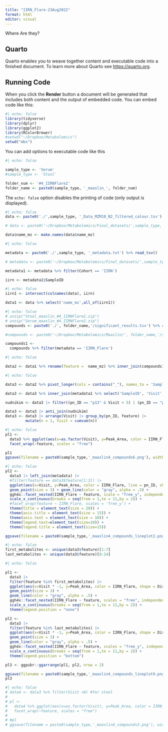 ```yaml
---
title: "IIRN_Flare-23Aug2022"
format: html
editor: visual
---
```


Where Are they?

## Quarto

Quarto enables you to weave together content and executable code into a finished document. To learn more about Quarto see <https://quarto.org>.

## Running Code

When you click the **Render** button a document will be generated that includes both content and the output of embedded code. You can embed code like this:

```r
#| echo: false
library(tidyverse)
library(dplyr)
library(ggplot2)
library(RColorBrewer)
#setwd("~/Dropbox/Metabolomics")
setwd("mbx")
```

You can add options to executable code like this

```r
#| echo: false

sample_type <- 'Serum'
#sample_type <- 'Stool'

folder_num <- '#4_IIRNFlare2'
folder_name <- paste0(sample_type, '_maaslin_', folder_num)
```

The `echo: false` option disables the printing of code (only output is displayed).

```r
#| echo: false
data <- paste0('./',sample_type, '_Data_MZM10_N2_filtered_calour.tsv') %>% read_tsv()

# data <- paste0('~/Dropbox/Metabolomics/Final_datasets/',sample_type, '_Data_MZM10_N2_filtered_calour.tsv') %>% read_tsv()

data$name_mz <- make.names(data$name_mz)
```

```r
#| echo: false

metadata <- paste0('./',sample_type, '_metadata.txt') %>% read_tsv()

# metadata <- paste0('~/Dropbox/Metabolomics/Final_datasets/',sample_type, '_metadata.txt') %>% read_tsv()

metadata1 <- metadata %>% filter(Cohort == 'IIRN')

iirn <- metadata1$SampleID
```

```r
#| echo: false
iirn1 <- intersect(colnames(data), iirn)

data1 <- data %>% select('name_mz',all_of(iirn1))
```

```r
#| echo: false
# unzip("Stool_maaslin_#4_IIRNFlare2.zip")
# unzip("Serum_maaslin_#4_IIRNFlare2.zip")
compounds <- paste0('./', folder_name,'/significant_results.tsv') %>% read_tsv()

#compounds <- paste0('~/Dropbox/Metabolomics/Maaslin/', folder_name,'/significant_results.tsv') %>% read_tsv()

compounds1 <- 
  compounds %>% filter(metadata == 'IIRN_Flare')
```

```r
#| echo: false

data2 <- data1 %>% rename(feature =  name_mz) %>% inner_join(compounds1 %>% select(feature))
```

```r
#| echo: false

data3 <- data2 %>% pivot_longer(cols = contains("_"), names_to = 'SampleID', values_to = 'Peak_Area')

data3 <- data3 %>% inner_join(metadata1 %>% select('SampleID', 'Visit', 'IIRN_Flare', 'Disease_Status', "pn_ID"))

nudnikim <- data3 |> filter((pn_ID == "p13" & Visit < 5) | (pn_ID == "p29" & Visit < 5)) 

data3 <- data3 |> anti_join(nudnikim)
data3 <- data3 |> arrange(Visit) |> group_by(pn_ID, feature) |> 
         mutate(n = 1, Visit = cumsum(n)) 
```

```r
#| echo: false
pl1 <- 
  data3 %>% ggplot(aes(x=as.factor(Visit), y=Peak_Area, color = IIRN_Flare)) + geom_boxplot() + 
  facet_wrap(~feature, scales = "free")

pl1
ggsave(filename = paste0(sample_type,'_maaslin4_compounds6.png'), width = 60, height = 60, units = "cm", pl1)
```

```r
#| echo: false
pl2 <-
  data3 |> left_join(metadata) |> 
  #filter(feature == data3$feature[1:3]) |> 
  ggplot(aes(x=Visit, y=Peak_Area, color = IIRN_Flare, line = pn_ID, shape = Disease_Status)) +
  geom_point(size = 3) + geom_line(color = "gray", alpha = .5) +
  ggh4x::facet_nested(IIRN_Flare ~ feature, scale = "free_y", independent = "y") + 
  scale_x_continuous(breaks = seq(from = 1,to = 11,by = 2)) + 
  #facet_wrap(feature ~ IIRN_Flare, scales = 'free_y') +
  theme(title = element_text(size = 20)) +
  theme(axis.title = element_text(size = 15)) +
  theme(axis.text = element_text(size = 10)) +
  theme(legend.text=element_text(size=10)) +
  theme(legend.title = element_text(size=15))

ggsave(filename = paste0(sample_type,'_maaslin4_compounds_lineplot2.png'), width = 70, height = 15, units = "cm", pl2)
```

```r
#| echo: false
first_metabolites <- unique(data3$feature)[1:7]
last_metabolites <- unique(data3$feature)[8:14]
```

```r
#| echo: false

pl1 <-
  data3 |> 
  filter(feature %in% first_metabolites) |> 
  ggplot(aes(x=Visit * -1, y=Peak_Area, color = IIRN_Flare, shape = Disease_Status, group = pn_ID)) +
  geom_point(size = 3) + 
  geom_line(color = "gray", alpha = .5) +
  ggh4x::facet_nested(IIRN_Flare ~ feature, scales = "free", independent = "y" ) +
  scale_x_continuous(breaks = seq(from = 1,to = 11,by = 2)) + 
  theme(legend.position = "none")

pl2 <-
  data3 |> 
  filter(feature %in% last_metabolites) |> 
  ggplot(aes(x=Visit * -1, y=Peak_Area, color = IIRN_Flare, shape = Disease_Status, group = pn_ID)) +
  geom_point(size = 3) + 
  geom_line(color = "gray", alpha = .5) +
  ggh4x::facet_nested(IIRN_Flare ~ feature, scales = "free_y", independent = "y" ) +
  scale_x_continuous(breaks = seq(from = 1,to = 11,by = 2)) + 
  theme(legend.position = "bottom")

pl3 <- ggpubr::ggarrange(pl1, pl2, nrow = 2)

ggsave(filename = paste0(sample_type,'_maaslin4_compounds_lineplot9.png'), width = 70, height = 15, units = "cm", pl3)
pl3

```

```r
#| echo: false
# data4 <- data3 %>% filter(Visit <8) #for stool
# 
# pl <- 
#   data4 %>% ggplot(aes(x=as.factor(Visit), y=Peak_Area, color = IIRN_Flare)) + geom_boxplot() + 
#   facet_wrap(~feature, scales = "free")
# 
# #pl
# ggsave(filename = paste0(sample_type,'_maaslin4_compounds3.png'), width = 60, height = 60, units = "cm", pl)
```

```r

```
